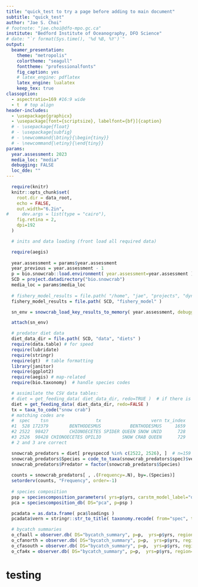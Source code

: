 ```yaml
---
title: "quick_test to try a page before adding to main document"
subtitle: "quick_test"
author: "Jae S. Choi"
# footnote: "jae.choi@dfo-mpo.gc.ca"
institute: "Bedford Institute of Oceanography, DFO Science"
# date: "`r format(Sys.time(), '%d %B, %Y')`"
output:
  beamer_presentation:
    theme: "metropolis"
    colortheme: "seagull"
    fonttheme: "professionalfonts"
    fig_caption: yes
    # latex_engine: pdflatex
    latex_engine: lualatex 
    keep_tex: true
classoption: 
  - aspectratio=169 #16:9 wide
  - t  # top align
header-includes: 
  - \usepackage{graphicx}
  - \usepackage[font={scriptsize}, labelfont={bf}]{caption}
  # - \usepackage{float}
  # - \usepackage{subfig}
  # - \newcommand{\btiny}{\begin{tiny}}
  # - \newcommand{\etiny}{\end{tiny}}
params:
  year.assessment: 2023
  media_loc: "media"
  debugging: FALSE
  loc_dde: ""
--- 
```



<!-- Preamble

This is a RMarkdown document designed to render a PDF document. Run: 

  make snow_crab_presentation YR=2023 SOURCE~/bio/bio.snowcrab/inst/markdown WK=~/bio/bio.data/bio.snowcrab/reports 

Alter directories to reflect setup or copy Makefile and alter defaults to your needs.

Huge > huge > LARGE > Large > large > normalsize > small > footnotesize > scriptsize > tiny

-->



<!-- Set up R-environment -->

```r
  require(knitr)
  knitr::opts_chunk$set(
    root.dir = data_root,
    echo = FALSE,
    out.width="6.2in",
#     dev.args = list(type = "cairo"),
    fig.retina = 2,
    dpi=192
  )

  # inits and data loading (front load all required data)

  require(aegis)
  
  year.assessment = params$year.assessment
  year_previous = year.assessment - 1
  p = bio.snowcrab::load.environment( year.assessment=year.assessment )
  SCD = project.datadirectory("bio.snowcrab")
  media_loc = params$media_loc
  
  # fishery_model_results = file.path( "/home", "jae", "projects", "dynamical_model", "snowcrab", "outputs" )
  fishery_model_results = file.path( SCD, "fishery_model" )

  sn_env = snowcrab_load_key_results_to_memory( year.assessment, debugging=params$debugging, loc_dde=params$loc_dde, return_as_list=TRUE  ) 

  attach(sn_env)

  # predator diet data
  diet_data_dir = file.path( SCD, "data", "diets" )
  require(data.table) # for speed
  require(lubridate)
  require(stringr) 
  require(gt)  # table formatting
  library(janitor)
  require(ggplot2)
  require(aegis) # map-related 
  require(bio.taxonomy)  # handle species codes

  # assimilate the CSV data tables:
  # diet = get_feeding_data( diet_data_dir, redo=TRUE )  # if there is a data update
  diet = get_feeding_data( diet_data_dir, redo=FALSE )
  tx = taxa_to_code("snow crab")  
  # matching codes are 
  #  spec    tsn                  tx                   vern tx_index
  #1  528 172379        BENTHODESMUS           BENTHODESMUS     1659
  #2 2522  98427        CHIONOECETES SPIDER QUEEN SNOW UNID      728
  #3 2526  98428 CHIONOECETES OPILIO        SNOW CRAB QUEEN      729
  # 2 and 3 are correct

  snowcrab_predators = diet[ preyspeccd %in% c(2522, 2526), ]  # n=159 oservations out of a total of 58287 observations in db (=0.28% of all data)
  snowcrab_predators$Species = code_to_taxa(snowcrab_predators$spec)$vern
  snowcrab_predators$Predator = factor(snowcrab_predators$Species)
  
  counts = snowcrab_predators[ , .(Frequency=.N), by=.(Species)]
  setorderv(counts, "Frequency", order=-1)
  
  # species composition
  psp = speciescomposition_parameters( yrs=p$yrs, carstm_model_label="default" )
  pca = speciescomposition_db( DS="pca", p=psp )  

  pcadata = as.data.frame( pca$loadings )
  pcadata$vern = stringr::str_to_title( taxonomy.recode( from="spec", to="taxa", tolookup=rownames( pcadata ) )$vern )

  # bycatch summaries
  o_cfaall = observer.db( DS="bycatch_summary", p=p,  yrs=p$yrs, region="cfaall" )
  o_cfanorth = observer.db( DS="bycatch_summary", p=p,  yrs=p$yrs, region="cfanorth" )   
  o_cfasouth = observer.db( DS="bycatch_summary", p=p,  yrs=p$yrs, region="cfasouth" )   
  o_cfa4x = observer.db( DS="bycatch_summary", p=p,  yrs=p$yrs, region="cfa4x" )   

```
  



<!--
## Project location of predators upon species composition information

Basic idea is that we have a reasonable undertanding of demersal communities. Based upon this, we can project where these predation events are most likely. 
 
# Loadings are eigenvectors scaled by the square roots of the respective eigenvalues
loadings = eigenvectors %*% sqrt(diag( eigenvalues, nrow = length( eigenvalues ))) 

# scores are sum of dot products
scores = indat %*% t(pracma::pinv(loadings ))  

```r
yrs = 1999:year.assessment
carstm_model_label="default"
require(aegis)
require(aegis.speciescomposition)
p = speciescomposition_parameters( yrs=yrs, carstm_model_label=carstm_model_label )
pca = speciescomposition_db( DS="pca", p=p )  # analsysis
predator_names = unique(snowcrab_predators$Species)
pcares = as.data.frame( pca$loadings )
pcares$vern = taxonomy.recode( from="spec", to="taxa", tolookup=rownames( pcares ) )$vern
pcares$sc_predator = 0
pcares$sc_predator[ which(pcares$vern %in% predator_names) ] = 1   
toblank = which( pcares$sc_predator==0)
toblank = setdiff( toblank,  which(pcares$vern=="SNOW CRAB QUEEN" ) )
pcares$label = pcares$vern
pcares$label[toblank] = "+" 
plot( PC2 ~ PC1, pcares, type="n")
text( PC2 ~ PC1, labels=label, data=pcares, cex=0.8 )

# pcares$uv = pcares$sc_predator
# pcares$uv[ which( pcares$vern=="SNOW CRAB QUEEN")] = 1
# setDT(pcares)

# # re-weight species by frequency
# setDT(counts)
# counts[, weight := Frequency / sum(Frequency) ]

# pcares$Species = pcares$vern
# pcares = counts[pcares, on="Species"]
# pcares$weight[ which(is.na(pcares$weight)) ] = 0
# pcares$weight = pcares$weight * 3
# pcares$weight[ pcares$Species =="SNOW CRAB QUEEN" ] = 3

# uvs =pcares$uv %*% t(pracma::pinv(pca$loadings ))    
# points( uvs[2] ~ uvs[1], col="red" )
# segments(0, 0, x1 = uvs[1], y1 = uvs[2], col = "red", lwd = 2)

# uvsw = pcares$uv*pcares$weight %*% t(pracma::pinv(pca$loadings ))    
# points( uvsw[2] ~ uvsw[1], col="green" )
# segments(0, 0, x1 = uvsw[1], y1 = uvsw[2], col = "green", lwd = 2)

```


::: columns 
:::: column 

::::
 
:::: column

::::
:::


-->
   
# testing

